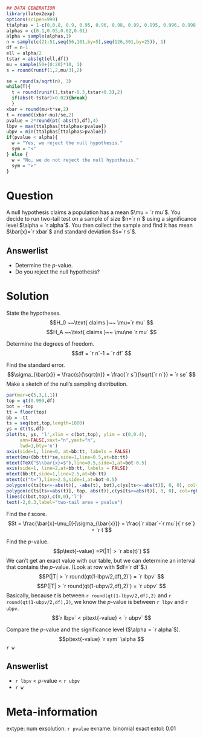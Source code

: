 ```r
## DATA GENERATION
library(latex2exp)
options(scipen=999)
ttalphas = 1-c(0,0.8, 0.9, 0.95, 0.96, 0.98, 0.99, 0.995, 0.996, 0.998,1)
alphas = c(0.1,0.05,0.02,0.01)
alpha = sample(alphas,1)
n = sample(c(21:51,seq(56,101,by=5),seq(126,501,by=25)), 1)
df = n-1
ell = alpha/2
tstar = abs(qt(ell,df))
mu = sample(50+(0:20)*10, 1)
s = round(runif(1,2,mu/3),2)

se = round(s/sqrt(n), 3)
while(T){
  t = round(runif(1,tstar-0.3,tstar+0.3),2)
  if(abs(t-tstar)>0.02){break}
  }
xbar = round(mu+t*se,2)
t = round((xbar-mu)/se,2)
pvalue = 2*round(pt(-abs(t),df),4)
lbpv = max(ttalphas[ttalphas<pvalue])
ubpv = min(ttalphas[ttalphas>pvalue])
if(pvalue < alpha){
  w = "Yes, we reject the null hypothesis."
  sym = "<"
} else {
  w = "No, we do not reject the null hypothesis."
  sym = ">"
}
```

Question
========

A null hypothesis claims a population has a mean $\mu = `r mu`$. You decide to run two-tail test on a sample of size $n=`r n`$ using a significance level $\alpha = `r alpha`$. You then collect the sample and find it has mean $\bar{x}=`r xbar`$ and standard deviation $s=`r s`$.

Answerlist
--------
* Determine the $p$-value.
* Do you reject the null hypothesis?


Solution
========

State the hypotheses.
$$H_0 ~~\text{ claims }~~ \mu=`r mu` $$
$$H_A ~~\text{ claims }~~ \mu\ne `r mu` $$

Determine the degrees of freedom.
$$df = `r n`-1 = `r df` $$

Find the standard error.
$$\sigma_{\bar{x}} = \frac{s}{\sqrt{n}} = \frac{`r s`}{\sqrt{`r n`}} = `r se` $$
Make a sketch of the null's sampling distribution.
\
```r
par(mar=c(5,3,1,1))
top = qt(0.999,df)
bot = -top
tt = floor(top)
bb = -tt
ts = seq(bot,top,length=1000)
ys = dt(ts,df)
plot(ts, ys, 'l',xlim = c(bot,top), ylim = c(0,0.4),
     ann=FALSE,xaxt="n",yaxt="n",
     lwd=1,bty='n')
axis(side=1, line=0, at=bb:tt, labels = FALSE)
mtext(mu+(bb:tt)*se,side=1,line=0.5,at=bb:tt)
mtext(TeX("$\\bar{x}=$"),line=0.5,side=1,at=bot-0.5)
axis(side=1, line=2,at=bb:tt, labels = FALSE)
mtext(bb:tt,side=1,line=2.5,at=bb:tt)
mtext(c("t="),line=2.5,side=1,at=bot-0.5)
polygon(c(ts[ts<=-abs(t)], -abs(t), bot),c(ys[ts<=-abs(t)], 0, 0), col=rgb(1,0,0,0.5))
polygon(c(ts[ts>=abs(t)], top, abs(t)),c(ys[ts>=abs(t)], 0, 0), col=rgb(1,0,0,0.5))
lines(c(bot,top),c(0,0),'l')
text(-2,0.3,label="two-tail area = pvalue")
```

Find the $t$ score.
$$t = \frac{\bar{x}-\mu_0}{\sigma_{\bar{x}}} = \frac{`r xbar`-`r mu`}{`r se`} = `r t`$$

Find the $p$-value.
$$p\text{-value} =P(|T| > `r abs(t)`) $$
We can't get an exact value with our table, but we can determine an interval that contains the $p$-value. (Look at row with $df=`r df`$.)
$$P(|T| > `r round(qt(1-lbpv/2,df),2)`) = `r lbpv` $$
$$P(|T| > `r round(qt(1-ubpv/2,df),2)`) = `r ubpv` $$
Basically, because $t$ is between `r round(qt(1-lbpv/2,df),2)` and `r round(qt(1-ubpv/2,df),2)`, we know the $p$-value is between `r lbpv` and `r ubpv`.
$$`r lbpv` < p\text{-value} < `r ubpv` $$

Compare the $p$-value and the significance level ($\alpha = `r alpha`$).
$$p\text{-value} `r sym` \alpha $$
`r w`

Answerlist
--------
* `r lbpv` <  $p$-value < `r ubpv`
* `r w`



Meta-information
============
extype: num
exsolution: `r pvalue`
exname: binomial exact
extol: 0.01
